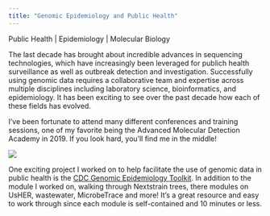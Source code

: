 ```yaml
---
title: "Genomic Epidemiology and Public Health"
---
```


Public Health \| Epidemiology \| Molecular Biology

The last decade has brought about incredible advances in sequencing technologies, which have increasingly been leveraged for publich health surveillance as well as outbreak detection and investigation. Successfully using genomic data requires a collaborative team and expertise across multiple disciplines including laboratory science, bioinformatics, and epidemiology. It has been exciting to see over the past decade how each of these fields has evolved.

I've been fortunate to attend many different conferences and training sessions, one of my favorite being the Advanced Molecular Detection Academy in 2019. If you look hard, you'll find me in the middle!

![](images/AMD%20Academy%20Group.jpg)

One exciting project I worked on to help facilitate the use of genomic data in public health is the [CDC Genomic Epidemiology Toolkit](https://www.cdc.gov/amd/training/covid-19-gen-epi-toolkit.html). In addition to the module I worked on, walking through Nextstrain trees, there modules on UsHER, wastewater, MicrobeTrace and more! It's a great resource and easy to work through since each module is self-contained and 10 minutes or less.
